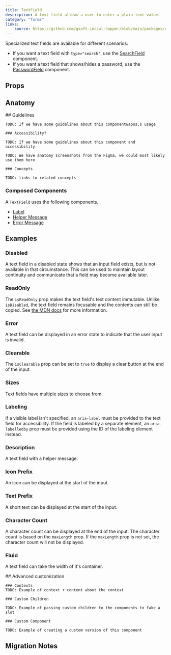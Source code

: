 ```yaml
---
title: TextField
description: A text field allows a user to enter a plain text value.
category: "forms"
links:
    source: https://github.com/gsoft-inc/wl-hopper/blob/main/packages/components/src/inputs/src/TextField.tsx
---
```


Specialized text fields are available for different scenarios:
- If you want a text field with `type="search"`, use the [SearchField](./SearchField) component.
- If you want a text field that shows/hides a password, use the [PasswordField](./PasswordField) component.

<Example src="inputs/docs/textField/preview" isOpen />

## Props

<PropTable component="TextField" />

## Anatomy

<FeatureFlag flag="next">
    ## Guidelines

    TODO: If we have some guidelines about this component&apos;s usage

    ### Accessibility?

    TODO: If we have some guidelines about this component and accessibility
</FeatureFlag>

<FeatureFlag flag="rc">

    TODO: We have anatomy screenshots from the Figma, we could most likely use them here

    ### Concepts

    TODO: links to related concepts
</FeatureFlag>

### Composed Components

A `TextField` uses the following components.

- [Label](./Label)
- [Helper Message](./HelperMessage)
- [Error Message](./ErrorMessage)

## Examples

### Disabled
A text field in a disabled state shows that an input field exists, but is not available in that circumstance. This can be used to maintain layout continuity and communicate that a field may become available later.

<Example src="inputs/docs/textField/disabled" />

### ReadOnly
The `isReadOnly` prop makes the text field's text content immutable. Unlike `isDisabled`, the text field remains focusable and the contents can still be copied. See [the MDN docs](https://developer.mozilla.org/en-US/docs/Web/HTML/Attributes/readonly) for more information.

<Example src="inputs/docs/textField/readOnly" />

### Error
A text field can be displayed in an error state to indicate that the user input is invalid.

<Example src="inputs/docs/textField/error" />

### Clearable
The `isClearable` prop can be set to `true` to display a clear button at the end of the input.

<Example src="inputs/docs/textField/clearable" />

### Sizes
Text fields have multiple sizes to choose from.

<Example src="inputs/docs/textField/sizes" />

### Labeling
If a visible label isn't specified, an `aria-label` must be provided to the text field for accessibility. If the field is labeled by a separate element, an `aria-labelledby` prop must be provided using the ID of the labeling element instead.

<Example src="inputs/docs/textField/labeling" />

### Description
A text field with a helper message.

<Example src="inputs/docs/textField/description" />

### Icon Prefix
An icon can be displayed at the start of the input.

<Example src="inputs/docs/textField/iconPrefix" />

### Text Prefix
A short text can be displayed at the start of the input.

<Example src="inputs/docs/textField/textPrefix" />

### Character Count
A character count can be displayed at the end of the input.
The character count is based on the `maxLength` prop.
If the `maxLength` prop is not set, the character count will not be displayed.

<Example src="inputs/docs/textField/characterCount" />

### Fluid
A text field can take the width of it's container.

<Example src="inputs/docs/textField/fluid" />

<FeatureFlag flag="next">
    ## Advanced customization

    ### Contexts
    TODO: Example of context + content about the context

    ### Custom Children

    TODO: Example of passing custom children to the components to fake a slot

    ### Custom Component

    TODO: Example of creating a custom version of this component
</FeatureFlag>

## Migration Notes

<MigrateGuide src="inputs/docs/migration-notes-text-field" />
